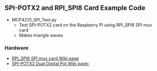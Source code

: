 == SPI-POTX2 and RPI_SPI8 Card Example Code ==

* MCP4231_SPI_Test.py
** Test SPI-POTX2 card on the Raspberry Pi using RPI_SPI8 SPI mux card
** Makes triangle waves

=== Hardware ===

* [http://land-boards.com/blwiki/index.php?title=RPI_SPI8 RPI_SPI8 SPI mux card Wiki page]
* [http://land-boards.com/blwiki/index.php?title=SPI-POTX2 SPI-POTX2 Dual Digital Pot Wiki page:]
